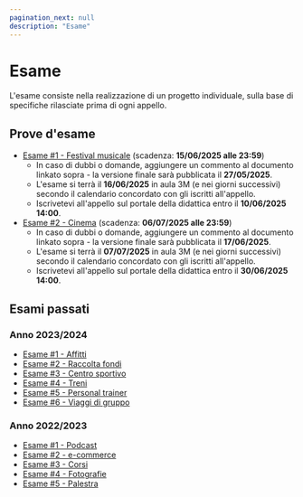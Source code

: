 ```yaml
---
pagination_next: null
description: "Esame"
---
```


# Esame

L'esame consiste nella realizzazione di un progetto individuale, sulla base di specifiche rilasciate prima di ogni appello.

## Prove d'esame
- [Esame #1 - Festival musicale](https://docs.google.com/document/d/1P5qTU0oU2jlxHHxbXlDaB2t9CdrUOKS0w3HIMpGg9QY/edit?usp=sharing) (scadenza: **15/06/2025 alle 23:59**)
  - In caso di dubbi o domande, aggiungere un commento al documento linkato sopra - la versione finale sarà pubblicata il **27/05/2025**.
  - L'esame si terrà il **16/06/2025** in aula 3M (e nei giorni successivi) secondo il calendario concordato con gli iscritti all'appello.
  - Iscrivetevi all'appello sul portale della didattica entro il **10/06/2025 14:00**.
- [Esame #2 - Cinema](https://docs.google.com/document/d/1ybN7N0mNG45wn90lrYwzhm_oAHV9KljQpY87LbFg074/edit?usp=sharing) (scadenza: **06/07/2025 alle 23:59**)
  - In caso di dubbi o domande, aggiungere un commento al documento linkato sopra - la versione finale sarà pubblicata il **17/06/2025**.
  - L'esame si terrà il **07/07/2025** in aula 3M (e nei giorni successivi) secondo il calendario concordato con gli iscritti all'appello.
  - Iscrivetevi all'appello sul portale della didattica entro il **30/06/2025 14:00**.


## Esami passati

### Anno 2023/2024
- [Esame #1 - Affitti](https://docs.google.com/document/d/1YRftrWCCCjNTm6GkUQkS4IUP19O0juGShCGUzCbNjkI)
- [Esame #2 - Raccolta fondi](https://docs.google.com/document/d/1PpGw69wgUHdudXEb-tb9AHoaLdYHcCK5rix2j2wtUtI)
- [Esame #3 - Centro sportivo](https://docs.google.com/document/d/1kdqeZmGkFjyh7aPImbHD79EPMDNbOwoaSSUOADknodY)
- [Esame #4 - Treni](https://docs.google.com/document/d/1frpy0Iqj8_7VPaZnGCsE0DdwfxeLl13T-GL-fKC4qdI)
- [Esame #5 - Personal trainer](https://docs.google.com/document/d/1H0VgBSIH0GMoKu5VbTI8UXc09bbM5lC3O1fRpTo9thA)
- [Esame #6 - Viaggi di gruppo](https://docs.google.com/document/d/1y4mX1_wGBwcgXvAFIz-IkBliOqMHdP7tEXSu0Xn89WA)

### Anno 2022/2023
- [Esame #1 - Podcast](https://docs.google.com/document/d/1k_Us0-WvIoXMM4_OwdXtwRpaLrGiArbyzj06wXu7blY/)
- [Esame #2 - e-commerce](https://docs.google.com/document/d/1Ton8A9e0_RdhbmQ8AJ5cpI--FiClVErryBZZC-pP8Dw)
- [Esame #3 - Corsi](https://docs.google.com/document/d/1RmAbIJqO2fScBX3Bgm56TAdutt4ro7rTMRDXtxZnxjg) 
- [Esame #4 - Fotografie](https://docs.google.com/document/d/1SO0Jj_gkDSRwuaJRkxuik0q5cNTMTX5gXSbyrHnkv_k) 
- [Esame #5 - Palestra](https://docs.google.com/document/d/1mvg1xXPPmCzoj_Wh5HZtgXYhI5aBW0du5w9mw9X3YVw)
